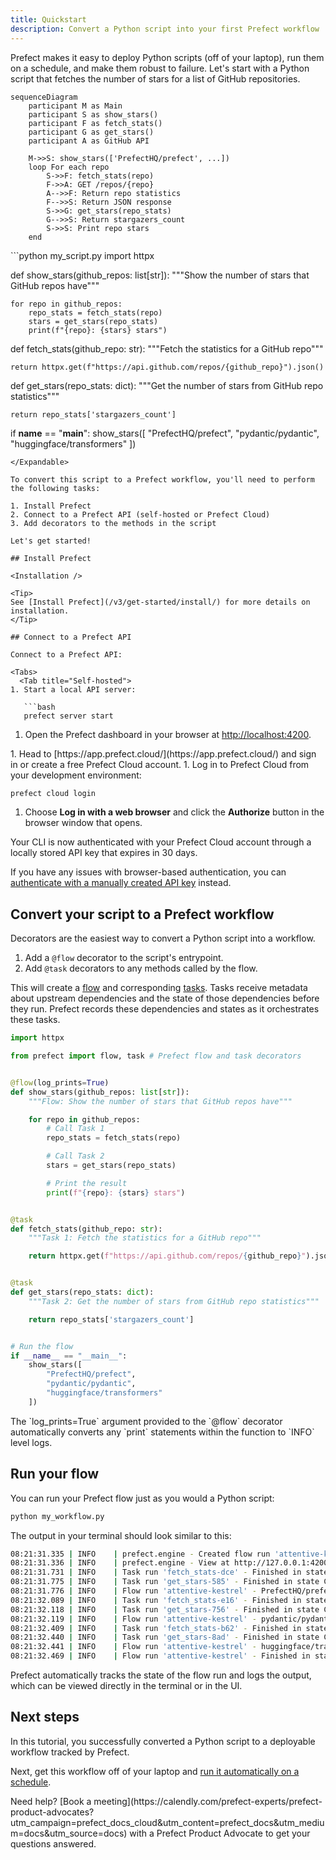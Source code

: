 ```yaml
---
title: Quickstart
description: Convert a Python script into your first Prefect workflow
---
```



Prefect makes it easy to deploy Python scripts (off of your laptop), run them on a schedule, and make them robust to failure.
Let's start with a Python script that fetches the number of stars for a list of GitHub repositories.

```mermaid
sequenceDiagram
    participant M as Main
    participant S as show_stars()
    participant F as fetch_stats()
    participant G as get_stars()
    participant A as GitHub API

    M->>S: show_stars(['PrefectHQ/prefect', ...])
    loop For each repo
        S->>F: fetch_stats(repo)
        F->>A: GET /repos/{repo}
        A-->>F: Return repo statistics
        F-->>S: Return JSON response
        S->>G: get_stars(repo_stats)
        G-->>S: Return stargazers_count
        S->>S: Print repo stars
    end
```

<Expandable title="the script">
```python my_script.py
import httpx


def show_stars(github_repos: list[str]):
    """Show the number of stars that GitHub repos have"""

    for repo in github_repos:
        repo_stats = fetch_stats(repo)
        stars = get_stars(repo_stats)
        print(f"{repo}: {stars} stars")


def fetch_stats(github_repo: str):
    """Fetch the statistics for a GitHub repo"""

    return httpx.get(f"https://api.github.com/repos/{github_repo}").json()


def get_stars(repo_stats: dict):
    """Get the number of stars from GitHub repo statistics"""

    return repo_stats['stargazers_count']


if __name__ == "__main__":
    show_stars([
        "PrefectHQ/prefect",
        "pydantic/pydantic",
        "huggingface/transformers"
    ])
```
</Expandable>

To convert this script to a Prefect workflow, you'll need to perform the following tasks:

1. Install Prefect
2. Connect to a Prefect API (self-hosted or Prefect Cloud)
3. Add decorators to the methods in the script

Let's get started!

## Install Prefect

<Installation />

<Tip>
See [Install Prefect](/v3/get-started/install/) for more details on installation.
</Tip>

## Connect to a Prefect API

Connect to a Prefect API:

<Tabs>
  <Tab title="Self-hosted">
1. Start a local API server:

   ```bash
   prefect server start
   ```

1. Open the Prefect dashboard in your browser at [http://localhost:4200](http://localhost:4200).
  </Tab>
  <Tab title="Prefect Cloud">
1. Head to [https://app.prefect.cloud/](https://app.prefect.cloud/) and sign in or create a free Prefect Cloud account.
1. Log in to Prefect Cloud from your development environment:

   ```bash
   prefect cloud login
   ```

1. Choose **Log in with a web browser** and click the **Authorize** button in the browser window that opens.

Your CLI is now authenticated with your Prefect Cloud account through a locally stored API key that expires in 30 days.

If you have any issues with browser-based authentication, you can [authenticate with a manually created API key](/v3/manage/cloud/manage-users/api-keys/) instead.
  </Tab>
</Tabs>

## Convert your script to a Prefect workflow

Decorators are the easiest way to convert a Python script into a workflow.

1. Add a `@flow` decorator to the script's entrypoint.
1. Add `@task` decorators to any methods called by the flow.

This will create a [flow](/v3/develop/write-flows/) and corresponding [tasks](/v3/develop/write-tasks/). 
Tasks receive metadata about upstream dependencies and the state of those dependencies before they run.
Prefect records these dependencies and states as it orchestrates these tasks.

```python my_workflow.py
import httpx

from prefect import flow, task # Prefect flow and task decorators


@flow(log_prints=True)
def show_stars(github_repos: list[str]):
    """Flow: Show the number of stars that GitHub repos have"""

    for repo in github_repos:
        # Call Task 1
        repo_stats = fetch_stats(repo)

        # Call Task 2
        stars = get_stars(repo_stats)

        # Print the result
        print(f"{repo}: {stars} stars")


@task
def fetch_stats(github_repo: str):
    """Task 1: Fetch the statistics for a GitHub repo"""

    return httpx.get(f"https://api.github.com/repos/{github_repo}").json()


@task
def get_stars(repo_stats: dict):
    """Task 2: Get the number of stars from GitHub repo statistics"""

    return repo_stats['stargazers_count']


# Run the flow
if __name__ == "__main__":
    show_stars([
        "PrefectHQ/prefect",
        "pydantic/pydantic",
        "huggingface/transformers"
    ])
```

<Note>
The `log_prints=True` argument provided to the `@flow` decorator automatically converts any `print` statements within the function to `INFO` level logs.
</Note>

## Run your flow

You can run your Prefect flow just as you would a Python script:

```bash
python my_workflow.py
```

The output in your terminal should look similar to this:

```bash
08:21:31.335 | INFO    | prefect.engine - Created flow run 'attentive-kestrel' for flow 'show-stars'
08:21:31.336 | INFO    | prefect.engine - View at http://127.0.0.1:4200/runs/flow-run/edf6866f-371d-4e51-a9e3-556a525b1146
08:21:31.731 | INFO    | Task run 'fetch_stats-dce' - Finished in state Completed()
08:21:31.775 | INFO    | Task run 'get_stars-585' - Finished in state Completed()
08:21:31.776 | INFO    | Flow run 'attentive-kestrel' - PrefectHQ/prefect: 17318 stars
08:21:32.089 | INFO    | Task run 'fetch_stats-e16' - Finished in state Completed()
08:21:32.118 | INFO    | Task run 'get_stars-756' - Finished in state Completed()
08:21:32.119 | INFO    | Flow run 'attentive-kestrel' - pydantic/pydantic: 186318 stars
08:21:32.409 | INFO    | Task run 'fetch_stats-b62' - Finished in state Completed()
08:21:32.440 | INFO    | Task run 'get_stars-8ad' - Finished in state Completed()
08:21:32.441 | INFO    | Flow run 'attentive-kestrel' - huggingface/transformers: 134848 stars
08:21:32.469 | INFO    | Flow run 'attentive-kestrel' - Finished in state Completed()
```

Prefect automatically tracks the state of the flow run and logs the output, which can be viewed directly in the terminal or in the UI.

## Next steps

In this tutorial, you successfully converted a Python script to a deployable workflow tracked by Prefect.

Next, get this workflow off of your laptop and [run it automatically on a schedule](/v3/tutorials/schedule).

<Tip>
Need help? [Book a meeting](https://calendly.com/prefect-experts/prefect-product-advocates?utm_campaign=prefect_docs_cloud&utm_content=prefect_docs&utm_medium=docs&utm_source=docs) with a Prefect Product Advocate to get your questions answered.
</Tip>
